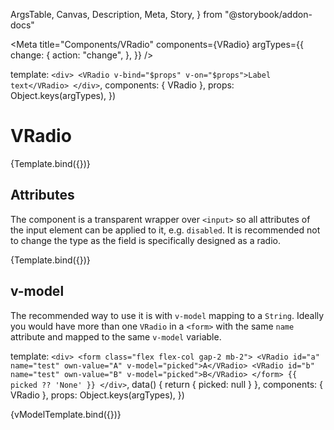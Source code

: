   ArgsTable,
  Canvas,
  Description,
  Meta,
  Story,
} from "@storybook/addon-docs"


<Meta
  title="Components/VRadio"
  components={VRadio}
  argTypes={{
    change: {
      action: "change",
    },
  }}
/>

  template: `
    <div>
      <VRadio v-bind="$props" v-on="$props">Label text</VRadio>
    </div>
  `,
  components: { VRadio },
  props: Object.keys(argTypes),
})

# VRadio

<Description of={VRadio} />

<ArgsTable of={VRadio} />

<Canvas>
  <Story
    name="Default"
    args={{
      id: "default",
      value_: "value",
      modelValue: "modelValue", // if same as value, radio is checked
    }}
  >
    {Template.bind({})}
  </Story>
</Canvas>

## Attributes

The component is a transparent wrapper over `<input>` so all attributes of the
input element can be applied to it, e.g. `disabled`. It is recommended not to
change the type as the field is specifically designed as a radio.

<Canvas>
  <Story
    name="Disabled"
    args={{
      id: "disabled",
      value_: "value",
      modelValue: "modelValue", // if same as value, radio is checked
      disabled: true,
    }}
  >
    {Template.bind({})}
  </Story>
</Canvas>

## v-model

The recommended way to use it is with `v-model` mapping to a `String`. Ideally
you would have more than one `VRadio` in a `<form>` with the same `name`
attribute and mapped to the same `v-model` variable.

  template: `
    <div>
      <form class="flex flex-col gap-2 mb-2">
        <VRadio id="a" name="test" own-value="A" v-model="picked">A</VRadio>
        <VRadio id="b" name="test" own-value="B" v-model="picked">B</VRadio>
      </form>
      {{ picked ?? 'None' }}
    </div>
  `,
  data() {
    return { picked: null }
  },
  components: { VRadio },
  props: Object.keys(argTypes),
})

<Canvas>
  <Story name="v-model">{vModelTemplate.bind({})}</Story>
</Canvas>
